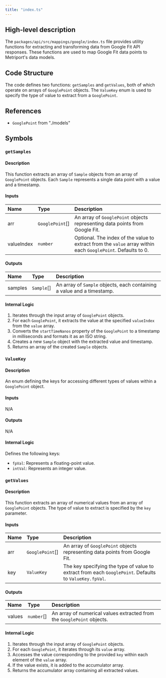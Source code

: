 ```yaml
---
title: "index.ts"
---
```


## High-level description
The `packages/api/src/mappings/google/index.ts` file provides utility functions for extracting and transforming data from Google Fit API responses. These functions are used to map Google Fit data points to Metriport's data models.

## Code Structure
The code defines two functions: `getSamples` and `getValues`, both of which operate on arrays of `GooglePoint` objects. The `ValueKey` enum is used to specify the type of value to extract from a `GooglePoint`.

## References
- `GooglePoint` from "./models"

## Symbols

### `getSamples`
#### Description
This function extracts an array of `Sample` objects from an array of `GooglePoint` objects. Each `Sample` represents a single data point with a value and a timestamp.

#### Inputs
| Name | Type | Description |
|:-----|:-----|:------------|
| arr | `GooglePoint`[] | An array of `GooglePoint` objects representing data points from Google Fit. |
| valueIndex | `number` | Optional. The index of the value to extract from the `value` array within each `GooglePoint`. Defaults to 0. |

#### Outputs
| Name | Type | Description |
|:-----|:-----|:------------|
| samples | `Sample`[] | An array of `Sample` objects, each containing a value and a timestamp. |

#### Internal Logic
1. Iterates through the input array of `GooglePoint` objects.
2. For each `GooglePoint`, it extracts the value at the specified `valueIndex` from the `value` array.
3. Converts the `startTimeNanos` property of the `GooglePoint` to a timestamp in milliseconds and formats it as an ISO string.
4. Creates a new `Sample` object with the extracted value and timestamp.
5. Returns an array of the created `Sample` objects.

### `ValueKey`
#### Description
An enum defining the keys for accessing different types of values within a `GooglePoint` object.

#### Inputs
N/A

#### Outputs
N/A

#### Internal Logic
Defines the following keys:
- `fpVal`: Represents a floating-point value.
- `intVal`: Represents an integer value.

### `getValues`
#### Description
This function extracts an array of numerical values from an array of `GooglePoint` objects. The type of value to extract is specified by the `key` parameter.

#### Inputs
| Name | Type | Description |
|:-----|:-----|:------------|
| arr | `GooglePoint`[] | An array of `GooglePoint` objects representing data points from Google Fit. |
| key | `ValueKey` |  The key specifying the type of value to extract from each `GooglePoint`. Defaults to `ValueKey.fpVal`. |

#### Outputs
| Name | Type | Description |
|:-----|:-----|:------------|
| values | `number`[] | An array of numerical values extracted from the `GooglePoint` objects. |

#### Internal Logic
1. Iterates through the input array of `GooglePoint` objects.
2. For each `GooglePoint`, it iterates through its `value` array.
3. Accesses the value corresponding to the provided `key` within each element of the `value` array.
4. If the value exists, it is added to the accumulator array.
5. Returns the accumulator array containing all extracted values.
